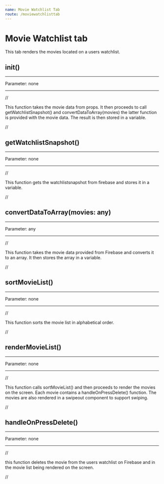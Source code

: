 ```yaml
---
name: Movie Watchlist Tab
route: /moviewatchlisttab
---
```


# Movie Watchlist tab

This tab renders the movies located on a users watchlist.

## init()

---

Parameter: none

---

//

This function takes the movie data from props. It then proceeds to call getWatchlistSnapshot() and convertDataToArray(movies) the latter function is provided with the movie data. The result is then stored in a variable.

//

## getWatchlistSnapshot()

---

Parameter: none

---

//

This function gets the watchlistsnapshot from firebase and stores it in a variable.

//

## convertDataToArray(movies: any)

---

Parameter: any

---

//

This function takes the movie data provided from Firebase and converts it to an array. It then stores the array in a variable.

//

## sortMovieList()

---

Parameter: none

---

//

This function sorts the movie list in alphabetical order.

//

## renderMovieList()

---

Parameter: none

---

//

This function calls sortMovieList() and then proceeds to render the movies on the screen. Each movie contains a handleOnPressDelete() function. The movies are also rendered in a swipeout component to support swiping.

//

## handleOnPressDelete()

---

Parameter: none

---

//

this function deletes the movie from the users watchlist on Firebase and in the movie list being rendered on the screen.

//
